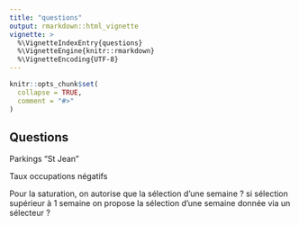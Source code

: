 ```yaml
---
title: "questions"
output: rmarkdown::html_vignette
vignette: >
  %\VignetteIndexEntry{questions}
  %\VignetteEngine{knitr::rmarkdown}
  %\VignetteEncoding{UTF-8}
---
```


```r
knitr::opts_chunk$set(
  collapse = TRUE,
  comment = "#>"
)
```

## Questions

Parkings "St Jean"

Taux occupations négatifs

Pour la saturation, on autorise que la sélection d'une semaine ? si sélection supérieur à 1 semaine on propose la sélection d'une semaine donnée via un sélecteur ?

